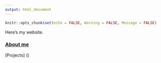 ```yaml
---
output: html_document
---
```


```r
knitr::opts_chunk$set(echo = FALSE, Warning = FALSE, Message = FALSE)
```



Here's my website.

### [About me](https://amaceituna.github.io/About_Me/)
[Projects] ()

```r

```

